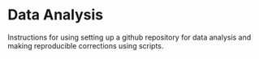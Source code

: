 # Data Analysis {#sec-data-analysis}

Instructions for using setting up a github repository for data analysis and making reproducible corrections using scripts. 